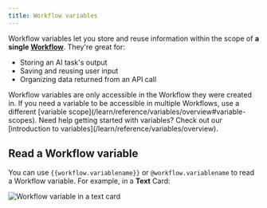 ```yaml
---
title: Workflow variables
---
```


Workflow variables let you store and reuse information within the scope of **a single [Workflow](/learn/reference/workflows)**. They're great for:

- Storing an AI task's output
- Saving and reusing user input
- Organizing data returned from an API call

<Note>
Workflow variables are only accessible in the Workflow they were created in. If you need a variable to be accessible in multiple Workflows, use a different [variable scope](/learn/reference/variables/overview#variable-scopes).
</Note>

<Tip>
    Need help getting started with variables? Check out our [introduction to variables](/learn/reference/variables/overview).
</Tip>

## Read a Workflow variable

You can use `{{workflow.variablename}}` or `@workflow.variablename` to read a Workflow variable. For example, in a **Text** Card:

<Frame>

![Workflow variable in a text card](./assets/workflow-variable-example.png)

</Frame>
